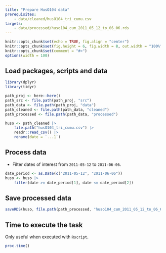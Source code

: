 ```yaml
---
title: "Prepare HusO104 data"
prerequisites:
    - data/cleaned/husO104_tri_cumu.csv
targets:
    - data/processed/huso104_cum_2011_05_12_to_06_06.rds
---
```


```r
knitr::opts_chunk$set(echo = TRUE, fig.align = "center")
knitr::opts_chunk$set(fig.height = 6, fig.width = 8, out.width = "100%")
knitr::opts_chunk$set(comment = "#>")
options(width = 100)
```

## Load packages, scripts and data

```r
library(dplyr)
library(tidyr)

path_proj <- here::here()
path_src <- file.path(path_proj, "src")
path_data <- file.path(path_proj, "data")
path_cleaned <- file.path(path_data, "cleaned")
path_processed <- file.path(path_data, "processed")

huso <- path_cleaned |>
    file.path("husO104_tri_cumu.csv") |>
    readr::read_csv() |>
    rename(date = `...1`)
```

## Process data

- Filter dates of interest from `2011-05-12` to `2011-06-06`.

```r
date_period <- as.Date(c("2011-05-12", "2011-06-06"))
huso <- huso |>
    filter(date >= date_period[1], date <= date_period[2])
```

## Save processed data

```r
saveRDS(huso, file.path(path_processed, "huso104_cum_2011_05_12_to_06_06.rds"))
```

## Time to execute the task

Only useful when executed with `Rscript`.

```r
proc.time()
```

